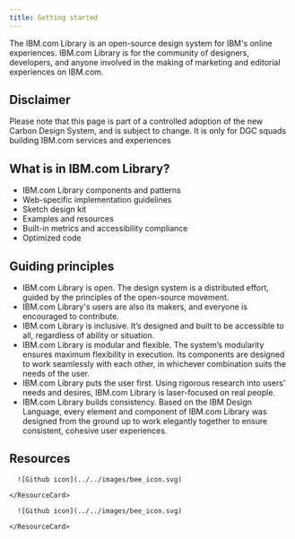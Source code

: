 ```yaml
---
title: Getting started
---
```


<PageDescription>

The IBM.com Library is an open-source design system for IBM's online experiences. IBM.com Library is for the community of designers, developers, and anyone involved in the making of marketing and editorial experiences on IBM.com. 

</PageDescription>

## Disclaimer 
Please note that this page is part of a controlled adoption of the new Carbon Design System, and is subject to change. It is only for DGC squads building IBM.com services and experiences

## What is in IBM.com Library?
* IBM.com Library components and patterns
* Web-specific implementation guidelines 
* Sketch design kit 
* Examples and resources
* Built-in metrics and accessibility compliance
* Optimized code

## Guiding principles
* IBM.com Library is open. The design system is a distributed effort, guided by the principles of the open-source movement. 
* IBM.com Library's users are also its makers, and everyone is encouraged to contribute.
* IBM.com Library is inclusive. It’s designed and built to be accessible to all, regardless of ability or situation.
* IBM.com Library is modular and flexible. The system’s modularity ensures maximum flexibility in execution. Its components are designed to work seamlessly with each other, in whichever combination suits the needs of the user.
* IBM.com Library puts the user first. Using rigorous research into users’ needs and desires, IBM.com Library is laser-focused on real people.
* IBM.com Library builds consistency. Based on the IBM Design Language, every element and component of IBM.com Library was designed from the ground up to work elegantly together to ensure consistent, cohesive user experiences.

## Resources 

<Row className="resource-card-group">
  <Column colMd={4} colLg={4} noGutterSm>
    <ResourceCard
      subTitle="Resource Page"
      href="#"
    >
      
      ![Github icon](../../images/bee_icon.svg)
      
    </ResourceCard>
  </Column>
  <Column colMd={4} colLg={4} noGutterSm>
    <ResourceCard
      subTitle="Help Page"          
      href="#"
    >
      
      ![Github icon](../../images/bee_icon.svg)
      
    </ResourceCard>
  </Column>
</Row>
